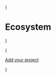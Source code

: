 
{<h1 className="font-grotesk text-3xl mt-10 mb-4 text-center text-[2.5rem] tracking-tight text-neutral-900 dark:text-neutral-200">Ecosystem</h1>}

{<p className="mb-16 text-center text-lg"><a href="https://github.com/delitesystems/delite-mono/issues/new?assignees=&labels=category.enhancement%2Cstatus.needs-triage&projects=&template=add_project.yml" target="_blank" rel="noopener noreferrer">Add your project</a></p>}

<EcosystemSection />
